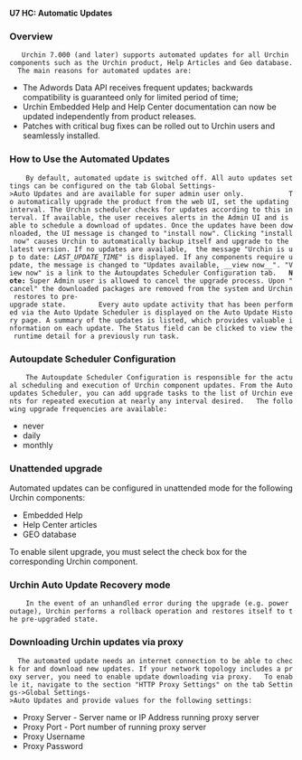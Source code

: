 '''U7 HC: Automatic Updates'''    
=== Overview ===
 
    Urchin 7.000 (and later) supports automated updates for all Urchin components such as the Urchin product, Help Articles and Geo database.  The main reasons for automated updates are:  
* The Adwords Data API receives frequent updates; backwards compatibility is guaranteed only for limited period of time;
* Urchin Embedded Help and Help Center documentation can now be updated independently from product releases.
* Patches with critical bug fixes can be rolled out to Urchin users and seamlessly installed.
 
=== How to Use the Automated Updates ===
     By default, automated update is switched off. All auto updates settings can be configured on the tab Global Settings-&gt;Auto Updates and are available for super admin user only.           To automatically upgrade the product from the web UI, set the updating interval. The Urchin scheduler checks for updates according to this interval. If available, the user receives alerts in the Admin UI and is able to schedule a download of updates. Once the updates have been downloaded, the UI message is changed to "install now". Clicking "install now" causes Urchin to automatically backup itself and upgrade to the latest version. If no updates are available,  the message "Urchin is up to date: ''LAST_UPDATE_TIME''" is displayed. If any components require update, the message is changed to "Updates available, __view now__". "View now" is a link to the Autoupdates Scheduler Configuration tab.   '''Note'''''':''' Super Admin user is allowed to cancel the upgrade process. Upon "cancel" the downloaded packages are removed from the system and Urchin restores to pre-upgrade state.        Every auto update activity that has been performed via the Auto Update Scheduler is displayed on the Auto Update History page. A summary of the updates is listed, which provides valuable information on each update. The Status field can be clicked to view the runtime detail for a previously run task.   
=== Autoupdate Scheduler Configuration ===
     The Autoupdate Scheduler Configuration is responsible for the actual scheduling and execution of Urchin component updates. From the Autoupdates Scheduler, you can add upgrade tasks to the list of Urchin events for repeated execution at nearly any interval desired.   The following upgrade frequencies are available: 
* never
* daily
* monthly
    
=== Unattended upgrade ===

Automated updates can be configured in unattended mode for the following Urchin components:  
* Embedded Help
* Help Center articles
* GEO database
 
To enable silent upgrade, you must select the check box for the corresponding Urchin component. 
=== Urchin Auto Update Recovery mode ===
     In the event of an unhandled error during the upgrade (e.g. power outage), Urchin performs a rollback operation and restores itself to the pre-upgraded state.  
=== Downloading Urchin updates via proxy ===
   The automated update needs an internet connection to be able to check for and download new updates. If your network topology includes a proxy server, you need to enable update downloading via proxy.   To enable it, navigate to the section "HTTP Proxy Settings" on the tab Settings-&gt;Global Settings-&gt;Auto Updates and provide values for the following settings: 
* Proxy Server - Server name or IP Address running proxy server
* Proxy Port - Port number of running proxy server
* Proxy Username
* Proxy Password
     